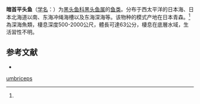 {{Speciesbox
| name = 暗首平头鱼
| status = NE
| status_system = IUCN3.1
| image = 
| genus = Alepocephalus
| species = umbriceps
| authority = (Jordan et Thopson, 1914)<ref name='id5499'>{{cite web| url =http://www.bioinfo.cn/db05/BjdwSpecies.php?action=view&id=5499| title =暗首平头鱼| work =《中国动物物种编目数据库》| publisher =中国科学院微生物研究所| author =中国科学院动物研究所| accessdate =2009-04-11| deadurl =yes| archiveurl =https://web.archive.org/web/20160305030213/http://www.bioinfo.cn/db05/BjdwSpecies.php?action=view&id=5499| archivedate =2016-03-05}}</ref>
}}

'''暗首平头鱼'''（[[学名|学名]]：{{lang|la|''Alepocephalus umbriceps''}}）为[[黑头鱼科|黑头鱼科]][[黑头鱼属|黑头鱼属]]的[[鱼类|鱼类]]。分布于西太平洋的日本海、日本北海道以南、东海冲绳海槽以及东海深海等。该物种的模式产地在日本青森。<ref name='id5499'/>為深海魚類，棲息深度500-2000公尺，體長可達63公分，棲息在底層水域，生活習性不明。

== 参考文献 ==
{{reflist}}
*{{FishBase_species|genus=Alepocephalus|species=umbriceps|year=2015|month=8}}

{{Wikispecies|Alepocephalus umbriceps}}
{{Taxonbar|from=Q2521194}}

[[Category:黑头鱼属|umbriceps]]